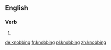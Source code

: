 ==English==

===Verb===
{{head|en|present participle}}

# {{present participle of|knob|lang=en|nocat=1}}

[[de:knobbing]]
[[fr:knobbing]]
[[pl:knobbing]]
[[zh:knobbing]]
